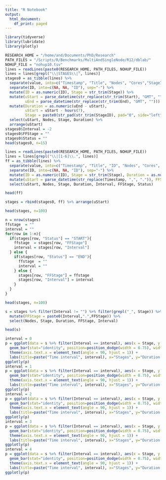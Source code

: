 ```yaml
---
title: "R Notebook"
output:
  html_document:
    df_print: paged
---
```



```r
library(tidyverse)
library(lubridate)
library(plotly)

RESEARCH_HOME = "/home/and/Documents/PhD/Research"
PATH_FILES = "/Scripts/R/Benchmarks/MultiAndSingleNode/R12/dblab/"
NOHUP_FILE = "nohup10.tsv"
lines = readLines(paste0(RESEARCH_HOME, PATH_FILES, NOHUP_FILE))
lines = lines[grepl("\\|STAGES\\|", lines)]
stages0 = as_tibble(lines) %>%
  separate(value, into=c("Timestamp", "Title", "Nodes", "Cores","StageID", "Stage", "Start", "End", "nTasks", "Runtime", "CPUTime", "InputBytes", "InputRecords", "ShuffleBytes", "ShuffleRecords", "ID"), sep="\\|") %>%
  separate(ID, into=c(NA, NA, "ID"), sep="-") %>%
  mutate(ID = as.numeric(ID), Stage = str_trim(Stage)) %>%
  mutate(uStart = parse_datetime(str_replace(str_trim(Start), "GMT", "")), 
         uEnd = parse_datetime(str_replace(str_trim(End), "GMT", ""))) %>%
  mutate(Duration = as.numeric(uEnd - uStart), 
         uStart = uStart - hours(7),
         Stage = paste0(str_pad(str_trim(StageID), pad="0", side="left", width=5),"_",Stage)) %>%
  select(uStart, Nodes, Stage, Duration) %>%
  arrange(uStart)
stages0$Interval = -2
stages0$FFStage = ""
stages0$Status = ""
head(stages0, n=15)
```

```r
lines = readLines(paste0(RESEARCH_HOME, PATH_FILES, NOHUP_FILE))
lines = lines[grepl("\\|[1-6]\\.", lines)]
ff = as_tibble(lines) %>%
  separate(value, into=c("Timestamp", "Title", "ID", "Nodes", "Cores", "Status", "Time", "Stage", "Duration", "Load", "Interval"), sep="\\|") %>%
  separate(ID, into=c(NA, NA, "ID"), sep="-") %>%
  mutate(ID = as.numeric(ID), Stage = str_trim(Stage), Duration = as.numeric(Duration)) %>%
  mutate(uStart = parse_datetime(str_replace(Timestamp, ",", ".")), FFStage = Stage, Status = str_trim(Status)) %>%
  select(uStart, Nodes, Stage, Duration, Interval, FFStage, Status)

head(ff)
```

```r
stages = rbind(stages0, ff) %>% arrange(uStart)

head(stages, n=100)
```

```r
n = nrow(stages)
ffstage  = ""
interval = ""
for(row in 1:n){
  if(stages[row, "Status"] == "START"){
    ffstage  = stages[row, "FFStage"]
    interval = stages[row, "Interval"]
  } else {
    if(stages[row, "Status"] == "END"){
      ffstage  = ""
      interval = ""
    } else {
      stages[row, "FFStage"] = ffstage
      stages[row, "Interval"] = interval
    }
  }
}

head(stages, n=100)
```

```r
s = stages %>% filter(Interval != "") %>% filter(grepl("_", Stage)) %>% 
  mutate(FFStage = paste0(Interval,".",FFStage)) %>% 
  select(Nodes, Stage, Duration, FFStage, Interval)

head(s)
```

```r
interval = 0
p = ggplot(data = s %>% filter(Interval == interval), aes(x = Stage, y = Duration, fill = Nodes)) +
  geom_bar(stat="identity", position=position_dodge(width = 0.75), width = 0.7) + 
  theme(axis.text.x = element_text(angle = 90, hjust = 1)) +
  labs(title=paste("Time interval", interval), x="Stages", y="Duration(s)")
ggplotly(p)
interval = 1
p = ggplot(data = s %>% filter(Interval == interval), aes(x = Stage, y = Duration, fill = Nodes)) +
  geom_bar(stat="identity", position=position_dodge(width = 0.75), width = 0.7) + 
  theme(axis.text.x = element_text(angle = 90, hjust = 1)) +
  labs(title=paste("Time interval", interval), x="Stages", y="Duration(s)")
ggplotly(p)
interval = 2
p = ggplot(data = s %>% filter(Interval == interval), aes(x = Stage, y = Duration, fill = Nodes)) +
  geom_bar(stat="identity", position=position_dodge(width = 0.75), width = 0.7) + 
  theme(axis.text.x = element_text(angle = 90, hjust = 1)) +
  labs(title=paste("Time interval", interval), x="Stages", y="Duration(s)")
ggplotly(p)
interval = 3
p = ggplot(data = s %>% filter(Interval == interval), aes(x = Stage, y = Duration, fill = Nodes)) +
  geom_bar(stat="identity", position=position_dodge(width = 0.75), width = 0.7) + 
  theme(axis.text.x = element_text(angle = 90, hjust = 1)) +
  labs(title=paste("Time interval", interval), x="Stages", y="Duration(s)")
ggplotly(p)
interval = 4
p = ggplot(data = s %>% filter(Interval == interval), aes(x = Stage, y = Duration, fill = Nodes)) +
  geom_bar(stat="identity", position=position_dodge(width = 0.75), width = 0.7) + 
  theme(axis.text.x = element_text(angle = 90, hjust = 1)) +
  labs(title=paste("Time interval", interval), x="Stages", y="Duration(s)")
ggplotly(p)
```
